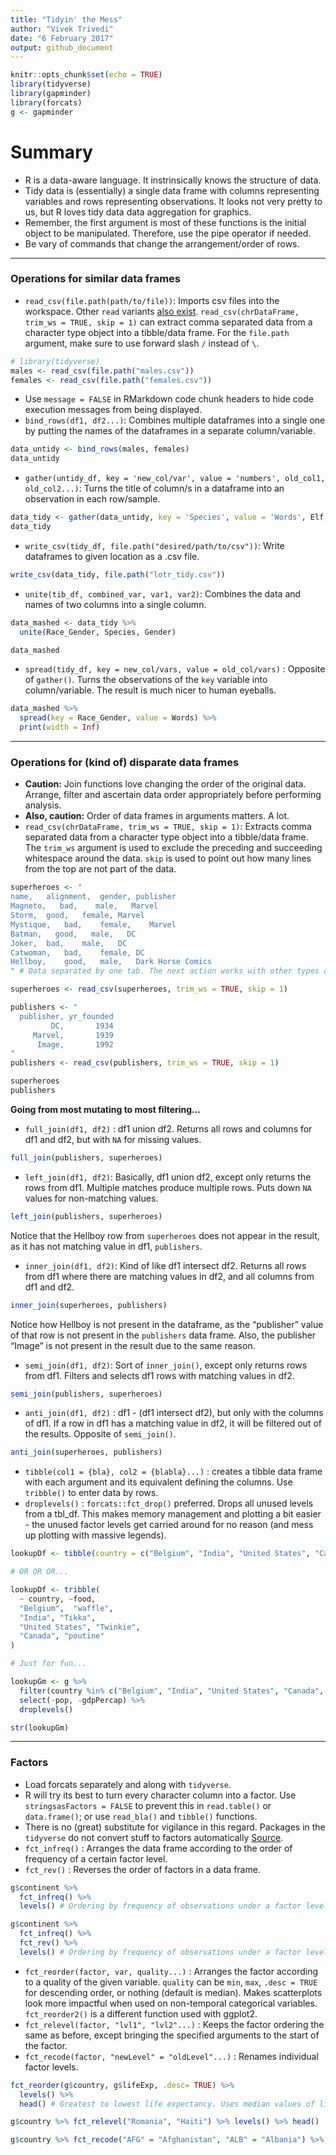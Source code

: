 ```yaml
---
title: "Tidyin' the Mess"
author: "Vivek Trivedi"
date: "6 February 2017"
output: github_document
---
```


```r
knitr::opts_chunk$set(echo = TRUE)
library(tidyverse)
library(gapminder)
library(forcats)
g <- gapminder
```
# Summary
* R is a data-aware language. It instrinsically knows the structure of data.
* Tidy data is (essentially) a single data frame with columns representing variables and rows representing observations. It looks not very pretty to us, but R loves tidy data data aggregation for graphics.
* Remember, the first argument is most of these functions is the initial object to be manipulated. Therefore, use the pipe operator if needed.
* Be vary of commands that change the arrangement/order of rows.

---

### Operations for similar data frames
* `read_csv(file.path(path/to/file))`: Imports csv files into the workspace. Other `read` variants [also exist](https://github.com/tidyverse/readr). `read_csv(chrDataFrame, trim_ws = TRUE, skip = 1)` can extract comma separated data from a character type object into a tibble/data frame. For the `file.path` argument, make sure to use forward slash `/` instead of `\`.
``` r
# library(tidyverse)
males <- read_csv(file.path("males.csv"))
females <- read_csv(file.path("females.csv"))
```

* Use `message = FALSE` in RMarkdown code chunk headers to hide code execution messages from being displayed.
* `bind_rows(df1, df2...)`: Combines multiple dataframes into a single one by putting the names of the dataframes in a separate column/variable.
``` r
data_untidy <- bind_rows(males, females)
data_untidy
```

* `gather(untidy_df, key = 'new_col/var', value = 'numbers', old_col1, old_col2...)`: Turns the title of column/s in a dataframe into an observation in each row/sample. 
``` r
data_tidy <- gather(data_untidy, key = 'Species', value = 'Words', Elf, Hobbit, Man)
data_tidy
```

* `write_csv(tidy_df, file.path("desired/path/to/csv"))`: Write dataframes to given location as a .csv file.
``` r
write_csv(data_tidy, file.path("lotr_tidy.csv"))
```

* `unite(tib_df, combined_var, var1, var2)`: Combines the data and names of two columns into a single column.
``` r
data_mashed <- data_tidy %>%
  unite(Race_Gender, Species, Gender)

data_mashed
```

* `spread(tidy_df, key = new_col/vars, value = old_col/vars)` : Opposite of `gather()`. Turns the observations of the `key` variable into column/variable. The result is much nicer to human eyeballs.
``` r
data_mashed %>%
  spread(key = Race_Gender, value = Words) %>%
  print(width = Inf)
```

---

### Operations for (kind of) disparate data frames
* **Caution:** Join functions love changing the order of the original data. Arrange, filter and ascertain data order appropriately before performing analysis.
* **Also, caution:** Order of data frames in arguments matters. A lot.
* `read_csv(chrDataFrame, trim_ws = TRUE, skip = 1)`: Extracts comma separated data from a character type object into a tibble/data frame. The `trim_ws` argument is used to exclude the preceding and succeeding whitespace around the data. `skip` is used to point out how many lines from the top are not part of the data.
``` r
superheroes <- "
name,   alignment,  gender, publisher   
Magneto,   bad,    male,   Marvel
Storm,  good,   female, Marvel
Mystique,   bad,    female,    Marvel
Batman,   good,   male,   DC
Joker,  bad,    male,   DC
Catwoman,   bad,    female, DC
Hellboy,    good,   male,   Dark Horse Comics
" # Data separated by one tab. The next action works with other types of whitespaces too (such as space).

superheroes <- read_csv(superheroes, trim_ws = TRUE, skip = 1)

publishers <- "
  publisher, yr_founded
         DC,       1934
     Marvel,       1939
      Image,       1992
"
publishers <- read_csv(publishers, trim_ws = TRUE, skip = 1)

superheroes
publishers
```

**Going from most mutating to most filtering...**

* `full_join(df1, df2)` : df1 union df2. Returns all rows and columns for df1 and df2, but with `NA` for missing values.
``` r
full_join(publishers, superheroes)
```

* `left_join(df1, df2)`: Basically, df1 union df2, except only returns the rows from df1. Multiple matches produce multiple rows. Puts down `NA` values for non-matching values.
``` r
left_join(publishers, superheroes)
```
Notice that the Hellboy row from `superheroes` does not appear in the result, as it has not matching value in df1, `publishers`.

* `inner_join(df1, df2)`: Kind of like df1 intersect df2. Returns all rows from df1 where there are matching values in df2, and all columns from df1 and df2.
``` r
inner_join(superheroes, publishers)
```
Notice how Hellboy is not present in the dataframe, as the "publisher" value of that row is not present in the `publishers` data frame. Also, the publisher "Image" is not present in the result due to the same reason.

* `semi_join(df1, df2)`: Sort of `inner_join()`, except only returns rows from df1. Filters and selects df1 rows with matching values in df2.
``` r
semi_join(publishers, superheroes)
```

* `anti_join(df1, df2)` : df1 - (df1 intersect df2), but only with the columns of df1. If a row in df1 has a matching value in df2, it will be filtered out of the results. Opposite of `semi_join()`.
``` r
anti_join(superheroes, publishers)
```

* `tibble(col1 = {bla}, col2 = {blabla}...)` : creates a tibble data frame with each argument and its equivalent defining the columns. Use `tribble()` to enter data by rows.
* `droplevels()` : `forcats::fct_drop()` preferred. Drops all unused levels from a tbl_df. This makes memory management and plotting a bit easier - the unused factor levels get carried around for no reason (and mess up plotting with massive legends).
``` r
lookupDf <- tibble(country = c("Belgium", "India", "United States", "Canada"), food = c("waffle", "Tikka", "Twinkie", "poutine"))

# OR OR OR...

lookupDf <- tribble(
  ~ country, ~food,
  "Belgium",  "waffle",
  "India", "Tikka",
  "United States", "Twinkie",
  "Canada", "poutine"
)

# Just for fun...

lookupGm <- g %>%
  filter(country %in% c("Belgium", "India", "United States", "Canada", "Malawi"), year > 2003) %>%
  select(-pop, -gdpPercap) %>%
  droplevels()

str(lookupGm)
```

---

### Factors

* Load forcats separately and along with `tidyverse`.
* R will try its best to turn every character column into a factor. Use `stringsasFactors = FALSE` to prevent this in `read.table()` or `data.frame()`; or use `read_bla()` and `tibble()` functions.
* There is no (great) substitute for vigilance in this regard. Packages in the `tidyverse` do not convert stuff to factors automatically [Source](http://forcats.tidyverse.org/). 
* `fct_infreq()` : Arranges the data frame according to the order of frequency of a certain factor level.
* `fct_rev()` : Reverses the order of factors in a data frame.
``` r
g$continent %>% 
  fct_infreq() %>%
  levels() # Ordering by frequency of observations under a factor level (ascending order)

g$continent %>% 
  fct_infreq() %>%
  fct_rev() %>%
  levels() # Ordering by frequency of observations under a factor level (descending order)
```

* `fct_reorder(factor, var, quality...)` : Arranges the factor according to a quality of the given variable. `quality` can be `min`, `max`, `.desc = TRUE` for descending order, or nothing (default is median). Makes scatterplots look more impactful when used on non-temporal categorical variables. `fct_reorder2()` is a different function used with ggplot2.
* `fct_relevel(factor, "lvl1", "lvl2"...)` : Keeps the factor ordering the same as before, except bringing the specified arguments to the start of the factor.
* `fct_recode(factor, "newLevel" = "oldLevel"...)` : Renames individual factor levels.
``` r
fct_reorder(g$country, g$lifeExp, .desc= TRUE) %>% 
  levels() %>%
  head() # Greatest to lowest life expectancy. Uses median values of lifeExp within the factor levels to sort them.

g$country %>% fct_relevel("Romania", "Haiti") %>% levels() %>% head()

g$country %>% fct_recode("AFG" = "Afghanistan", "ALB" = "Albania") %>% levels() %>% head()
```
